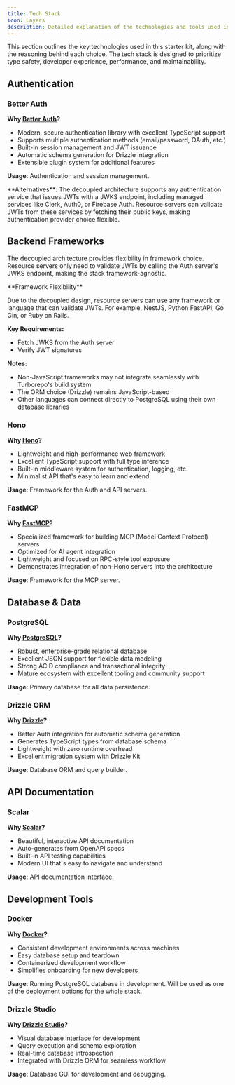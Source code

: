 ```yaml
---
title: Tech Stack
icon: Layers
description: Detailed explanation of the technologies and tools used in the starter kit with reasoning for each choice
---
```


This section outlines the key technologies used in this starter kit, along with the reasoning behind each choice. The tech stack is designed to prioritize type safety, developer experience, performance, and maintainability.

## Authentication

### Better Auth

**Why [Better Auth](https://www.better-auth.com/)?**
- Modern, secure authentication library with excellent TypeScript support
- Supports multiple authentication methods (email/password, OAuth, etc.)
- Built-in session management and JWT issuance
- Automatic schema generation for Drizzle integration
- Extensible plugin system for additional features

**Usage**: Authentication and session management.

<Callout type="tip">
**Alternatives**: The decoupled architecture supports any authentication service that issues JWTs with a JWKS endpoint, including managed services like Clerk, Auth0, or Firebase Auth. Resource servers can validate JWTs from these services by fetching their public keys, making authentication provider choice flexible.
</Callout>

## Backend Frameworks

The decoupled architecture provides flexibility in framework choice. Resource servers only need to validate JWTs by calling the Auth server's JWKS endpoint, making the stack framework-agnostic.

<Callout type="info">
**Framework Flexibility**

Due to the decoupled design, resource servers can use any framework or language that can validate JWTs. For example, NestJS, Python FastAPI, Go Gin, or Ruby on Rails.

**Key Requirements:**
- Fetch JWKS from the Auth server
- Verify JWT signatures

**Notes:**
- Non-JavaScript frameworks may not integrate seamlessly with Turborepo's build system
- The ORM choice (Drizzle) remains JavaScript-based
- Other languages can connect directly to PostgreSQL using their own database libraries
</Callout>

### Hono

**Why [Hono](https://hono.dev/)?**
- Lightweight and high-performance web framework
- Excellent TypeScript support with full type inference
- Built-in middleware system for authentication, logging, etc.
- Minimalist API that's easy to learn and extend

**Usage**: Framework for the Auth and API servers.

### FastMCP

**Why [FastMCP](https://fastmcp.com/)?**
- Specialized framework for building MCP (Model Context Protocol) servers
- Optimized for AI agent integration
- Lightweight and focused on RPC-style tool exposure
- Demonstrates integration of non-Hono servers into the architecture

**Usage**: Framework for the MCP server.

## Database & Data

### PostgreSQL

**Why [PostgreSQL](https://postgresql.org/)?**
- Robust, enterprise-grade relational database
- Excellent JSON support for flexible data modeling
- Strong ACID compliance and transactional integrity
- Mature ecosystem with excellent tooling and community support

**Usage**: Primary database for all data persistence.

### Drizzle ORM

**Why [Drizzle](https://drizzle.team/)?**
- Better Auth integration for automatic schema generation
- Generates TypeScript types from database schema
- Lightweight with zero runtime overhead
- Excellent migration system with Drizzle Kit

**Usage**: Database ORM and query builder.

## API Documentation

### Scalar

**Why [Scalar](https://scalar.com/)?**
- Beautiful, interactive API documentation
- Auto-generates from OpenAPI specs
- Built-in API testing capabilities
- Modern UI that's easy to navigate and understand

**Usage**: API documentation interface.

## Development Tools

### Docker

**Why [Docker](https://docker.com/)?**
- Consistent development environments across machines
- Easy database setup and teardown
- Containerized development workflow
- Simplifies onboarding for new developers

**Usage**: Running PostgreSQL database in development. Will be used as one of the deployment options for the whole stack.

### Drizzle Studio

**Why [Drizzle Studio](https://drizzle.studio/)?**
- Visual database interface for development
- Query execution and schema exploration
- Real-time database introspection
- Integrated with Drizzle ORM for seamless workflow

**Usage**: Database GUI for development and debugging.
